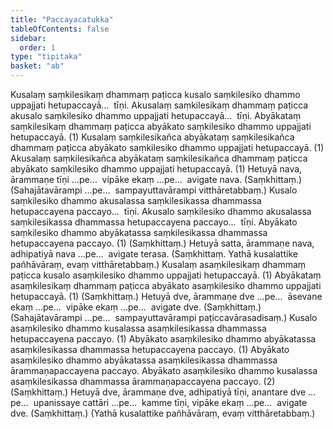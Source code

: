 ```yaml
---
title: "Paccayacatukka"
tableOfContents: false
sidebar:
  order: 1
type: "tipitaka"
basket: "ab"
---
```



<DynamicBreadcrumb />

<Division number="6">

<Paragraph number="1448">
Kusalaṃ saṃkilesikaṃ dhammaṃ paṭicca kusalo saṃkilesiko dhammo uppajjati hetupaccayā…  tīṇi.
</Paragraph>

<Paragraph number="1449">
Akusalaṃ saṃkilesikaṃ dhammaṃ paṭicca akusalo saṃkilesiko dhammo uppajjati hetupaccayā…  tīṇi.
</Paragraph>

<Paragraph number="1450">
Abyākataṃ saṃkilesikaṃ dhammaṃ paṭicca abyākato saṃkilesiko dhammo uppajjati hetupaccayā. (1)
</Paragraph>

<Paragraph number="1451">
Kusalaṃ saṃkilesikañca abyākataṃ saṃkilesikañca dhammaṃ paṭicca abyākato saṃkilesiko dhammo uppajjati hetupaccayā. (1)
</Paragraph>

<Paragraph number="1452">
Akusalaṃ saṃkilesikañca abyākataṃ saṃkilesikañca dhammaṃ paṭicca abyākato saṃkilesiko dhammo uppajjati hetupaccayā. (1)
</Paragraph>

</Division>
<Division number="7">

<Paragraph number="1453">
Hetuyā nava, ārammaṇe tīṇi …pe…  vipāke ekaṃ …pe…  avigate nava. (Saṃkhittaṃ.)
</Paragraph>

<Paragraph number="1454">
(Sahajātavārampi …pe…  sampayuttavārampi vitthāretabbaṃ.)
</Paragraph>

</Division>
<Division number="8">

<Paragraph number="1455">
Kusalo saṃkilesiko dhammo akusalassa saṃkilesikassa dhammassa hetupaccayena paccayo…  tīṇi.
</Paragraph>

<Paragraph number="1456">
Akusalo saṃkilesiko dhammo akusalassa saṃkilesikassa dhammassa hetupaccayena paccayo…  tīṇi.
</Paragraph>

<Paragraph number="1457">
Abyākato saṃkilesiko dhammo abyākatassa saṃkilesikassa dhammassa hetupaccayena paccayo. (1) (Saṃkhittaṃ.)
</Paragraph>

</Division>
<Division number="9">

<Paragraph number="1458">
Hetuyā satta, ārammaṇe nava, adhipatiyā nava …pe…  avigate terasa. (Saṃkhittaṃ. Yathā kusalattike pañhāvāraṃ, evaṃ vitthāretabbaṃ.)
</Paragraph>

</Division>
<Division number="10">

<Paragraph number="1459">
Kusalaṃ asaṃkilesikaṃ dhammaṃ paṭicca kusalo asaṃkilesiko dhammo uppajjati hetupaccayā. (1)
</Paragraph>

<Paragraph number="1460">
Abyākataṃ asaṃkilesikaṃ dhammaṃ paṭicca abyākato asaṃkilesiko dhammo uppajjati hetupaccayā. (1) (Saṃkhittaṃ.)
</Paragraph>

</Division>
<Division number="11">

<Paragraph number="1461">
Hetuyā dve, ārammaṇe dve …pe…  āsevane ekaṃ …pe…  vipāke ekaṃ …pe…  avigate dve. (Saṃkhittaṃ.)
</Paragraph>

<Paragraph number="1462">
(Sahajātavārampi …pe…  sampayuttavārampi paṭiccavārasadisaṃ.)
</Paragraph>

</Division>
<Division number="12">

<Paragraph number="1463">
Kusalo asaṃkilesiko dhammo kusalassa asaṃkilesikassa dhammassa hetupaccayena paccayo. (1)
</Paragraph>

<Paragraph number="1464">
Abyākato asaṃkilesiko dhammo abyākatassa asaṃkilesikassa dhammassa hetupaccayena paccayo. (1)
</Paragraph>

<Paragraph number="1465">
Abyākato asaṃkilesiko dhammo abyākatassa asaṃkilesikassa dhammassa ārammaṇapaccayena paccayo. Abyākato asaṃkilesiko dhammo kusalassa asaṃkilesikassa dhammassa ārammaṇapaccayena paccayo. (2) (Saṃkhittaṃ.)
</Paragraph>

</Division>
<Division number="13">

<Paragraph number="1466">
Hetuyā dve, ārammaṇe dve, adhipatiyā tīṇi, anantare dve …pe…  upanissaye cattāri …pe…  kamme tīṇi, vipāke ekaṃ …pe…  avigate dve. (Saṃkhittaṃ.)
</Paragraph>

<Paragraph number="1467">
(Yathā kusalattike pañhāvāraṃ, evaṃ vitthāretabbaṃ.)
</Paragraph>
</Division>